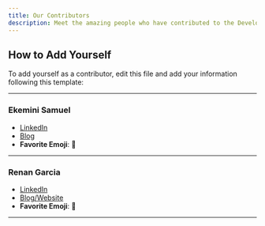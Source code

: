 ```yaml
---
title: Our Contributors
description: Meet the amazing people who have contributed to the Developer Relations Knowledge Base. We appreciate everyone who has shared their expertise and insights!
---
```



## How to Add Yourself

To add yourself as a contributor, edit this file and add your information following this template:



---

### Ekemini Samuel

- [LinkedIn](https://www.linkedin.com/in/ekeminisamuel/)
- [Blog](https://dev.to/envitab)
- **Favorite Emoji**: 🐼

---

### Renan Garcia

- [LinkedIn](https://www.linkedin.com/in/renanandresgarcia/)
- [Blog/Website](https://dev.to/rengarcia)
- **Favorite Emoji**: 👾

---

